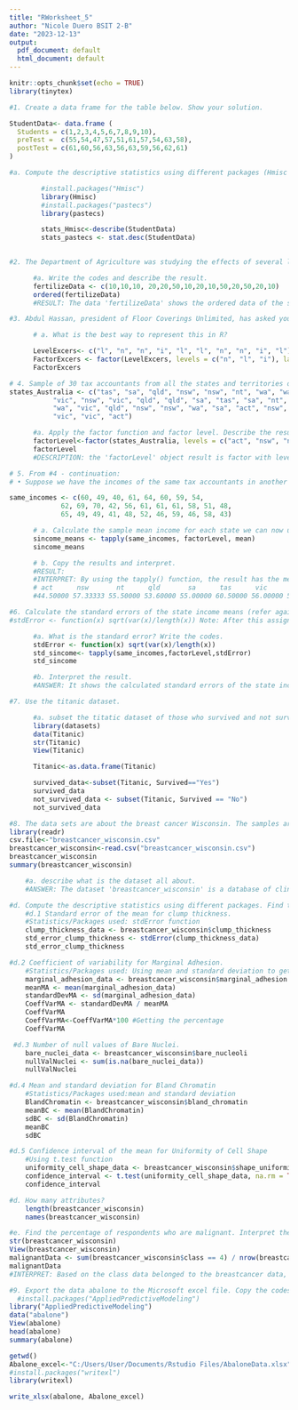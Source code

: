 ---
title: "RWorksheet_5"
author: "Nicole Duero BSIT 2-B"
date: "2023-12-13"
output:
  pdf_document: default
  html_document: default
---

```{r setup, include=FALSE}
knitr::opts_chunk$set(echo = TRUE)
library(tinytex)
```
```{r}
#1. Create a data frame for the table below. Show your solution.

StudentData<- data.frame (
  Students = c(1,2,3,4,5,6,7,8,9,10),
  preTest =  c(55,54,47,57,51,61,57,54,63,58),
  postTest = c(61,60,56,63,56,63,59,56,62,61)
)
```
```{r}
#a. Compute the descriptive statistics using different packages (Hmisc and pastecs).Write the codes and its   result

        #install.packages("Hmisc")
        library(Hmisc)
        #install.packages("pastecs")
        library(pastecs)

        stats_Hmisc<-describe(StudentData)
        stats_pastecs <- stat.desc(StudentData)
        
```
```{r}
#2. The Department of Agriculture was studying the effects of several levels of a fertilizer on the growth of a plant. For some analyses, it might be useful to convert the fertilizer levels to an ordered factor.

      #a. Write the codes and describe the result.
      fertilizeData <- c(10,10,10, 20,20,50,10,20,10,50,20,50,20,10)
      ordered(fertilizeData)
      #RESULT: The data 'fertilizeData' shows the ordered data of the said dataset.

```
```{r}
#3. Abdul Hassan, president of Floor Coverings Unlimited, has asked you to study the ex-ercise levels undertaken by 10 subjects were “l”, “n”, “n”, “i”, “l” , “l”, “n”,“n”, “i”, “l” ; n=none, l=light, i=intense.

      # a. What is the best way to represent this in R?

      LevelExcers<- c("l", "n", "n", "i", "l", "l", "n", "n", "i", "l")
      FactorExcers <- factor(LevelExcers, levels = c("n", "l", "i"), labels = c("none", "light", "intense"))
      FactorExcers
```
```{r}
# 4. Sample of 30 tax accountants from all the states and territories of Australia and their individual state of origin is specified by a character vector of state mnemonics as:
states_Australia <- c("tas", "sa", "qld", "nsw", "nsw", "nt", "wa", "wa", "qld",
           "vic", "nsw", "vic", "qld", "qld", "sa", "tas", "sa", "nt",
           "wa", "vic", "qld", "nsw", "nsw", "wa", "sa", "act", "nsw",
           "vic", "vic", "act")

      #a. Apply the factor function and factor level. Describe the results.
      factorLevel<-factor(states_Australia, levels = c("act", "nsw", "nt", "qld", "sa", "tas", "vic", "wa") )  
      factorLevel
      #DESCRIPTION: the 'factorLevel' object result is factor with level.
```
```{r}
# 5. From #4 - continuation:
# • Suppose we have the incomes of the same tax accountants in another vector (in suitably large units of money)

same_incomes <- c(60, 49, 40, 61, 64, 60, 59, 54,
             62, 69, 70, 42, 56, 61, 61, 61, 58, 51, 48,
             65, 49, 49, 41, 48, 52, 46, 59, 46, 58, 43)

      # a. Calculate the sample mean income for each state we can now use the special function tapply():
      sincome_means <- tapply(same_incomes, factorLevel, mean)
      sincome_means

      # b. Copy the results and interpret.
      #RESULT: 
      #INTERPRET: By using the tapply() function, the result has the means of each states that has a factor with levels.
      # act      nsw       nt      qld       sa      tas      vic       wa 
      #44.50000 57.33333 55.50000 53.60000 55.00000 60.50000 56.00000 52.25000

```
```{r}
#6. Calculate the standard errors of the state income means (refer again to number 3) 
#stdError <- function(x) sqrt(var(x)/length(x)) Note: After this assignment, the standard errors are calculated by: incster <- tapply(incomes, statef, stdError)

      #a. What is the standard error? Write the codes.
      stdError <- function(x) sqrt(var(x)/length(x))
      std_sincome<- tapply(same_incomes,factorLevel,stdError)
      std_sincome

      #b. Interpret the result.
      #ANSWER: It shows the calculated standard errors of the state income means. If the standard error of the state   income mean is relatively small, it means that the sample mean income is a relatively precise estimate of the true population mean income for that state. If the standard error is large, it suggests more variability in the sample mean, and less precision in estimating the true population mean.

```
```{r}
#7. Use the titanic dataset.

      #a. subset the titatic dataset of those who survived and not survived. Show the codes and its result.
      library(datasets)
      data(Titanic)
      str(Titanic)
      View(Titanic)

      Titanic<-as.data.frame(Titanic)

      survived_data<-subset(Titanic, Survived=="Yes")
      survived_data
      not_survived_data <- subset(Titanic, Survived == "No")
      not_survived_data
```
```{r}
#8. The data sets are about the breast cancer Wisconsin. The samples arrive periodically as Dr. Wolberg reports his clinical cases. The database therefore reflects this.
library(readr)
csv.file<-"breastcancer_wisconsin.csv"
breastcancer_wisconsin<-read.csv("breastcancer_wisconsin.csv")
breastcancer_wisconsin
summary(breastcancer_wisconsin)

    #a. describe what is the dataset all about.
    #ANSWER: The dataset 'breastcancer_wisconsin' is a database of clinical reports of the cases. It states here the identification number, where there are different categories of how malignant the breast cancer is. It is compute by numbers, where they range to 1-10.  

```
```{r}
#d. Compute the descriptive statistics using different packages. Find the values of:
    #d.1 Standard error of the mean for clump thickness.
    #Statistics/Packages used: stdError function
    clump_thickness_data <- breastcancer_wisconsin$clump_thickness
    std_error_clump_thickness <- stdError(clump_thickness_data)
    std_error_clump_thickness
```
```{r}
#d.2 Coefficient of variability for Marginal Adhesion.
    #Statistics/Packages used: Using mean and standard deviation to get the Coefficient of Variation. 
    marginal_adhesion_data <- breastcancer_wisconsin$marginal_adhesion
    meanMA <- mean(marginal_adhesion_data)
    standardDevMA <- sd(marginal_adhesion_data)
    CoeffVarMA <- standardDevMA / meanMA
    CoeffVarMA
    CoeffVarMA<-CoeffVarMA*100 #Getting the percentage
    CoeffVarMA
```
```{r}
 #d.3 Number of null values of Bare Nuclei.
    bare_nuclei_data <- breastcancer_wisconsin$bare_nucleoli
    nullValNuclei <- sum(is.na(bare_nuclei_data))
    nullValNuclei
```
```{r}
#d.4 Mean and standard deviation for Bland Chromatin
    #Statistics/Packages used:mean and standard deviation
    BlandChromatin <- breastcancer_wisconsin$bland_chromatin
    meanBC <- mean(BlandChromatin)
    sdBC <- sd(BlandChromatin)
    meanBC
    sdBC
```
```{r}
#d.5 Confidence interval of the mean for Uniformity of Cell Shape
    #Using t.test function
    uniformity_cell_shape_data <- breastcancer_wisconsin$shape_uniformity
    confidence_interval <- t.test(uniformity_cell_shape_data, na.rm = TRUE)$conf.int
    confidence_interval
```
```{r}
#d. How many attributes?
    length(breastcancer_wisconsin)
    names(breastcancer_wisconsin)
```
```{r}
#e. Find the percentage of respondents who are malignant. Interpret the results
str(breastcancer_wisconsin)
View(breastcancer_wisconsin)
malignantData <- sum(breastcancer_wisconsin$class == 4) / nrow(breastcancer_wisconsin) * 100
malignantData
#INTERPRET: Based on the class data belonged to the breastcancer data, class 4 is considered to be malignant as if it is in class 4, some categories (e.g "clump_thickness"   "size_uniformity"   "shape_uniformity"  "marginal_adhesion" "epithelial_size" "bare_nucleoli"  "bland_chromatin"   "normal_nucleoli"   "mitoses"  ) are far more higher than the class 2. The higher the class, the higher the rate of the categories and vice versa. 
```
```{r}
#9. Export the data abalone to the Microsoft excel file. Copy the codes.
  #install.packages("AppliedPredictiveModeling")
library("AppliedPredictiveModeling")
data("abalone")
View(abalone)
head(abalone)
summary(abalone)

getwd()  
Abalone_excel<-"C:/Users/User/Documents/Rstudio Files/AbaloneData.xlsx"
#install.packages("writexl")
library(writexl)

write_xlsx(abalone, Abalone_excel)
```